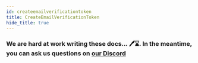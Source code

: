 ```yaml
---
id: createemailverificationtoken
title: CreateEmailVerificationToken
hide_title: true
---
```


### We are hard at work writing these docs... 🖊️⌛. In the meantime, you can ask us questions on [our Discord](https://supertokens.io/discord)